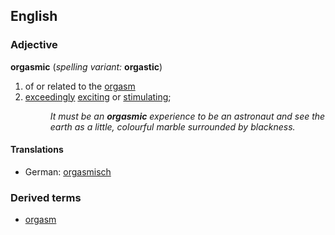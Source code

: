 ==English==
===Adjective===
'''orgasmic''' (''spelling variant:'' '''orgastic''')
# of or related to the [[orgasm]]
# [[exceeding]]ly [[excite|exciting]] or [[stimulate|stimulating]];
#:''It must be an '''orgasmic''' experience to be an astronaut and see the earth as a little, colourful marble surrounded by blackness.''
====Translations====
*German: [[orgasmisch]]
===Derived terms===
*[[orgasm]]
